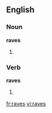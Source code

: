 ==English==

===Noun===
'''raves'''

# {{plural of|rave}}

===Verb===
'''raves'''

# {{third-person singular of|rave}}

[[fr:raves]]
[[vi:raves]]